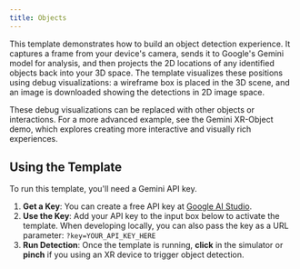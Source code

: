 ```yaml
---
title: Objects
---
```


This template demonstrates how to build an object detection experience. It captures a frame from your device's camera, sends it to Google's Gemini model for analysis, and then projects the 2D locations of any identified objects back into your 3D space. The template visualizes these positions using debug visualizations: a wireframe box is placed in the 3D scene, and an image is downloaded showing the detections in 2D image space.

These debug visualizations can be replaced with other objects or interactions. For a more advanced example, see the Gemini XR-Object demo, which explores creating more interactive and visually rich experiences.

## Using the Template

To run this template, you'll need a Gemini API key.

1.  **Get a Key**: You can create a free API key at [Google AI Studio](https://aistudio.google.com/app/apikey).
2.  **Use the Key**: Add your API key to the input box below to activate the template. When developing locally, you can also pass the key as a URL parameter:
    `?key=YOUR_API_KEY_HERE`
3.  **Run Detection**: Once the template is running, **click** in the simulator or **pinch** if you using an XR device to trigger object detection.


<DocsIFrame template="8_objects" requiresApiKey={true}></DocsIFrame>
<DocsSource template="8_objects"></DocsSource>
